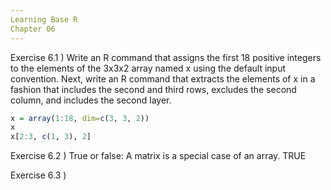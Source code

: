 ```yaml
---
Learning Base R
Chapter 06
---
```



Exercise 6.1 ) Write an R command that assigns the first 18 positive integers to the elements of the 3x3x2 array named x using the default input convention.  Next, write an R command that extracts the elements of x in a fashion that includes the second and third rows, excludes the second column, and includes the second layer.
```r
x = array(1:18, dim=c(3, 3, 2))
x
x[2:3, c(1, 3), 2]
```


Exercise 6.2 ) True or false: A matrix is a special case of an array.
TRUE


Exercise 6.3 ) 
```r

```